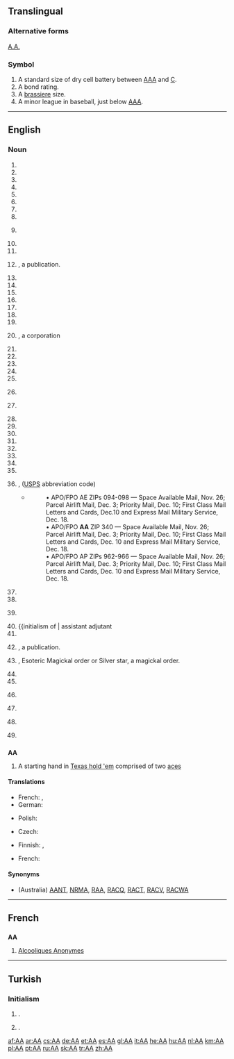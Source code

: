 {{also|Appendix:Variations of "aa"}}
==Translingual==
{{wikipedia}}

===Alternative forms===
{{sense|Astrum Argenteum}} [[A.A.]]

===Symbol===
{{head|mul|symbol}}

# A standard size of dry cell battery between [[AAA]] and [[C]].
# A bond rating.
# A [[brassiere]] size.
# A minor league in baseball, just below [[AAA]].

----

==English==

===Noun===
{{en-noun}}

# {{initialism of | absolute alcohol}}
# {{initialism of | absolute altitude}}
# {{initialism of | Academy Awards}}
# {{initialism of | achievement age}}
# {{initialism of | acting appointment}}
# {{initialism of | Addicts Anonymous}}
# {{initialism of | administrative assistant}}
# {{initialism of | adoption agency}}
# {{Argentina}} {{initialism of | Aerolineas Argentinas}}
# {{initialism of | affirmative action}}
# {{initialism of | African American}}
# {{initialism of | ''air almanac''}}, a publication.
# {{initialism of | air armament}}
# {{initialism of | air attaché}}
# {{initialism of | aircraft apprentice}}
# {{initialism of | aircraft artificer}}
# {{initialism of | airman apprentice}}
# {{initialism of | Airports Authority of India}}
# {{initialism of | Alcoholics Anonymous}}
# {{initialism of | Aluminum America}}, a corporation
# {{initialism of | Aluminum Assoication}}
# {{initialism of | Alzheimer's Association}}
# {{initialism of | American Airlines}}
# {{initialism of | ''American Anthropologist''}}
# {{initialism of | American Association}}
# {{chemistry}} {{initialism of | amino acid}}
# {{chemistry}} {{initialism of | aminoacyl}}
# {{initialism of | Ann Arbor Railroad}}
# {{initialism of | Ansett Airways}}
# {{initialism of | Anti-aircraft}}
# {{initialism of | appropriate authority}}
# {{initialism of | approximate absolute}}
# {{initialism of | arithmetic average}}
# {{initialism of | Arlington Annex}}
# {{initialism of | armament artificer}}
# {{initialism of | Armed Forces in the Americas}}, ([[USPS]] abbreviation code)
#* {{quote-news|title=Shipping to soldiers for the holidays|work=Stuttgart (Arkansas) Daily Leader|author=Bill Shrum|date=October 29|year=2010‎}}
#*: •   APO/FPO AE ZIPs 094-098 — Space Available Mail, Nov. 26; Parcel Airlift Mail, Dec. 3; Priority Mail, Dec. 10; First Class Mail Letters and Cards, Dec.10 and Express Mail Military Service, Dec. 18.
#*: •   APO/FPO '''AA''' ZIP 340 — Space Available Mail, Nov. 26; Parcel Airlift Mail, Dec. 3; Priority Mail, Dec. 10; First Class Mail Letters and Cards, Dec. 10 and Express Mail Military Service, Dec. 18.
#*: •   APO/FPO AP ZIPs 962-966 — Space Available Mail, Nov. 26; Parcel Airlift Mail, Dec. 3; Priority Mail, Dec. 10; First Class Mail Letters and Cards, Dec. 10 and Express Mail Military Service, Dec. 18.
# {{initialism of | Army Act}}
# {{initialism of | Asian-African}}
# {{military}} {{initialism of | assembly area}}
# {{initialism of | assistant adjutant
# {{initialism of | Associate of arts}}
# {{initialism of | ''Astronautica Acta''}}, a publication.
# {{initialism of | Astrum Argenteum}}, Esoteric Magickal order or Silver star, a magickal order.
# {{initialism of | athletic association}}
# {{initialism of | author's alteration}}
# {{UK}} {{initialism of | The Automobile Association}}
# {{military}} {{initialism of | avenue of approach}}
# {{initialism of | aviation annex}}
# {{dated|Russia}} {{initialism of | aviatsionnaya Armiya}}


==={{initialism}}===
'''AA'''

# {{poker}} A starting hand in [[Texas hold 'em]] comprised of two [[ace]]s


====Translations====

{{trans-top|Alcoholics Anonymous}}
* French: {{t-|fr|AA|m-p}},  {{t-|fr|Alcooliques Anonymes|m-p}}
* German: {{t+|de|AA|p}}
{{trans-mid}}
* Polish: {{t+|pl|AA|n}}
{{trans-bottom}}

{{trans-top|American Airlines}}
{{trans-mid}}
{{trans-bottom}}

{{trans-top|Esoteric Magickal order Astrum Argenteum, or Silver star, a magickal order}}
{{trans-mid}}
{{trans-bottom}}

{{trans-top|Antiaircraft}}
* Czech: {{t+|cs|PL}}
{{trans-mid}}
* Finnish: {{t+|fi|IT}}, {{t+|fi|it}}
{{trans-bottom}}

{{trans-top|Alzheimer's Association}}
{{trans-mid}}
{{trans-bottom}}

{{trans-top|Armed Forces Americas}}
{{trans-mid}}
{{trans-bottom}}

{{trans-top|Affirmative Action}}
* French: {{t+|fr|discrimination positive|f}}
{{trans-mid}}
{{trans-bottom}}

{{trans-top|African-American}}
{{trans-mid}}
{{trans-bottom}}

====Synonyms====
* {{sense|Automobile Association}} (Australia) [[AANT]], [[NRMA]], [[RAA]], [[RACQ]], [[RACT]], [[RACV]], [[RACWA]]

----

==French==

==={{initialism|lang=fr}}===
'''AA''' {{m-p}}

# {{plurale tantum|lang=fr}} [[Alcooliques Anonymes]]

----

==Turkish==

===Initialism===
{{tr-initialism}}

# {{initialism of|Anadolu Ajansı|lang=tr|nodot=1}} {{gloss|Anadolu Agency}}.
# {{initialism of|Adsız Alkolikler|lang=tr|nodot=1}} {{gloss|Alcoholics Anonymous}}.

[[af:AA]]
[[ar:AA]]
[[cs:AA]]
[[de:AA]]
[[et:AA]]
[[es:AA]]
[[gl:AA]]
[[it:AA]]
[[he:AA]]
[[hu:AA]]
[[nl:AA]]
[[km:AA]]
[[pl:AA]]
[[pt:AA]]
[[ru:AA]]
[[sk:AA]]
[[tr:AA]]
[[zh:AA]]